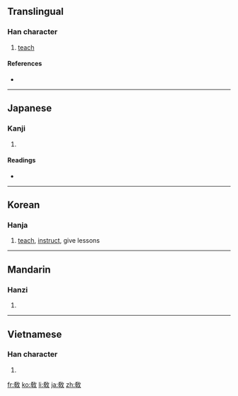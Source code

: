 {{also|教}}
==Translingual==

===Han character===
{{Han char|rn=66|rad=攴|as=07|sn=11|four=|canj=大木人大 (KDOK)}}

# [[teach]]

====References====
* {{Han ref|kx=0470.380|dkj=13212|dj=0821.200|hdz=21463.040|uh=654E|ud=25934}}

----

==Japanese==

===Kanji===
{{ja-kanji|grade=|rs=攴07}}

# {{defn|Japanese|sort=攴07}}

====Readings====
* {{ja-readings|on=[[きょう]] (kyō), [[こう]] (kō)|kun=[[おしえる]] (oshieru), [[おしえ]] (oshie)}}

----

==Korean==

===Hanja===
{{ko-hanja|hangeul=교|rv=gyo|mr=kyo|y=kyo|eumhun=가르치다|ehrv=gareuchida|ehmr=karŭch'ida|ehy=karuchita}}

# [[teach]], [[instruct]], give lessons

----

==Mandarin==

===Hanzi===
{{cmn-hanzi|pin=[[jiào]] ([[jiao4]])|wg=chiao<sup>4</sup>}}

# {{defn|Mandarin|sort=攴07}}

----

==Vietnamese==

===Han character===
{{vi-hantu|[[dáo]], [[dạy]], [[giáo]]|rs=攴07}}

# {{defn|Vietnamese|sort=攴07}}

[[fr:敎]]
[[ko:敎]]
[[li:敎]]
[[ja:敎]]
[[zh:敎]]